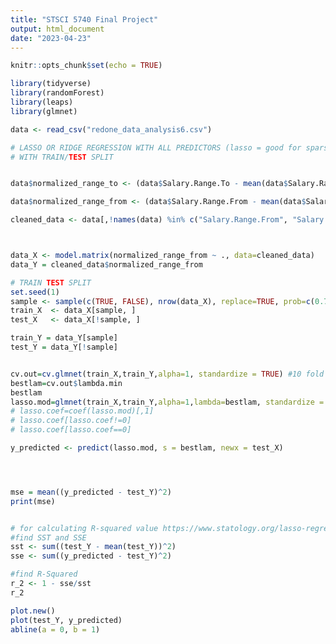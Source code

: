 ```yaml
---
title: "STSCI 5740 Final Project"
output: html_document
date: "2023-04-23"
---
```


```r
knitr::opts_chunk$set(echo = TRUE)
```

```r

library(tidyverse)
library(randomForest)
library(leaps)
library(glmnet)

data <- read_csv("redone_data_analysis6.csv")

```

```r
# LASSO OR RIDGE REGRESSION WITH ALL PREDICTORS (lasso = good for sparse matrix with lots of 0's and high dimensional/lots of columns b/c of dummy variables)
# WITH TRAIN/TEST SPLIT


data$normalized_range_to <- (data$Salary.Range.To - mean(data$Salary.Range.To)) /sd(data$Salary.Range.To)

data$normalized_range_from <- (data$Salary.Range.From - mean(data$Salary.Range.From)) /sd(data$Salary.Range.From)

cleaned_data <- data[,!names(data) %in% c("Salary.Range.From", "Salary.Range.To")] %>% na.omit



data_X <- model.matrix(normalized_range_from ~ ., data=cleaned_data)
data_Y = cleaned_data$normalized_range_from

# TRAIN TEST SPLIT
set.seed(1)
sample <- sample(c(TRUE, FALSE), nrow(data_X), replace=TRUE, prob=c(0.7,0.3))
train_X  <- data_X[sample, ]
test_X   <- data_X[!sample, ]

train_Y = data_Y[sample]
test_Y = data_Y[!sample]


cv.out=cv.glmnet(train_X,train_Y,alpha=1, standardize = TRUE) #10 fold cross validation
bestlam=cv.out$lambda.min
bestlam
lasso.mod=glmnet(train_X,train_Y,alpha=1,lambda=bestlam, standardize = TRUE)
# lasso.coef=coef(lasso.mod)[,1]
# lasso.coef[lasso.coef!=0]
# lasso.coef[lasso.coef==0]

y_predicted <- predict(lasso.mod, s = bestlam, newx = test_X)




mse = mean((y_predicted - test_Y)^2)
print(mse)


# for calculating R-squared value https://www.statology.org/lasso-regression-in-r/
#find SST and SSE
sst <- sum((test_Y - mean(test_Y))^2)
sse <- sum((y_predicted - test_Y)^2)

#find R-Squared
r_2 <- 1 - sse/sst
r_2

plot.new()
plot(test_Y, y_predicted)
abline(a = 0, b = 1)

```

